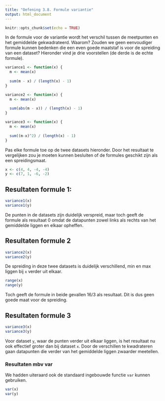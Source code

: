 ```yaml
---
title: "Oefening 3.8. Formule variantie"
output: html_document
---
```


```r
knitr::opts_chunk$set(echo = TRUE)
```

In de formule voor de variantie wordt het verschil tussen de meetpunten en het gemiddelde gekwadrateerd. Waarom? Zouden we geen eenvoudiger formule kunnen bedenken die een even goede maatstaf is voor de spreiding van een dataset? Hieronder vind je drie voorstellen (de derde is de echte formule).

```r
variance1 <- function(x) {
  m <- mean(x)
  
  sum(m - x) / (length(x) - 1)
}

variance2 <- function(x) {
  m <- mean(x)
  
  sum(abs(m - x)) / (length(x) - 1)
}

variance3 <- function(x) {
  m <- mean(x)
  
  sum((m-x)^2) / (length(x) - 1)
}
```

Pas elke formule toe op de twee datasets hieronder. Door het resultaat te vergelijken zou je moeten kunnen besluiten of de formules geschikt zijn als een spreidingsmaat.

```r
x <- c(4, 4, -4, -4)
y <- c(7, 1, -6, -2)
```

## Resultaten formule 1:

```r
variance1(x)
variance1(y)
```
De punten in de datasets zijn duidelijk verspreid, maar toch geeft de formule als resultaat 0 omdat de datapunten zowel links als rechts van het gemiddelde liggen en elkaar opheffen.

## Resultaten formule 2

```r
variance2(x)
variance2(y)
```

De spreiding in deze twee datasets is duidelijk verschillend, min en max liggen bij `x` verder uit elkaar.

```r
range(x)
range(y)
```

Toch geeft de formule in beide gevallen 16/3 als resultaat. Dit is dus geen goede maat voor de  spreiding.

## Resultaten formule 3

```r
variance3(x)
variance3(y)
```

Voor dataset `y`, waar de punten verder uit elkaar liggen, is het resultaat nu ook effectief groter dan bij dataset `x`. Door de verschillen te kwadrateren gaan datapunten die verder van het gemiddelde liggen zwaarder meetellen.

### Resultaten mbv var
We hadden uiteraard ook de standaard ingebouwde functie `var` kunnen gebruiken.

```r
var(x)
var(y)
```
